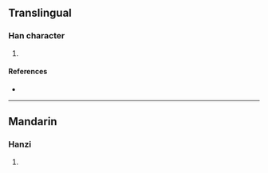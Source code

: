 {{character info/new}}
==Translingual==

===Han character===
{{Han char|rn=85|rad=水|as=12|sn=15|four=39193|canj=EFQF|ids=⿰氵絭}}

# {{defn|Han|sort=水12}}

====References====
* {{Han ref|kx=0650.100|dkj=18268|dj=1060.120|hdz=31747.070|uh=6F6B|ud=28523|bh=E655|bd=58965}}

----

==Mandarin==

===Hanzi===
{{cmn-hanzi|pin=[[wān]] ([[wan1]])|wg=wan<sup>1</sup>}}

# {{defn|lang=cmn|sort=水12}}